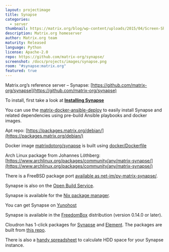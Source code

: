 ```yaml
---
layout: projectimage
title: Synapse
categories:
  - server
thumbnail: https://matrix.org/blog/wp-content/uploads/2015/04/Screen-Shot-2015-04-29-at-00.28.25-400x284.png
description: Matrix.org homeserver
author: Matrix.org team
maturity: Released
language: Python
license: Apache-2.0
repo: https://github.com/matrix-org/synapse/
screenshot: /docs/projects/images/synapse.png
room: "#synapse:matrix.org"
featured: true
---
```


Matrix.org’s reference server – Synapse: [https://github.com/matrix-org/synapse](https://github.com/matrix-org/synapse)

To install, first take a look at **[Installing Synapse](https://matrix.org/docs/guides/installing-synapse)**

You can use the [matrix-docker-ansible-deploy](https://github.com/spantaleev/matrix-docker-ansible-deploy) to easily install Synapse and related dependencies using pre-build Ansible playbooks and docker images.

Apt repo: [https://packages.matrix.org/debian/](https://packages.matrix.org/debian/)

Docker image [matrixdotorg/synapse](https://hub.docker.com/r/matrixdotorg/synapse/) is built using [docker/Dockerfile](https://github.com/matrix-org/synapse/tree/master/docker)

Arch Linux package from Johannes Löthberg: [https://www.archlinux.org/packages/community/any/matrix-synapse/](https://www.archlinux.org/packages/community/any/matrix-synapse/)

There is a FreeBSD package port [available as net-im/py-matrix-synapse/](https://www.freshports.org/net-im/py-matrix-synapse/).

Synapse is also on the [Open Build Service](https://obs.infoserver.lv/project/show/matrix-synapse).

Synapse is available for the [Nix package manager](https://github.com/NixOS/nixpkgs/blob/master/nixos/modules/services/misc/matrix-synapse.nix).

You can get Synapse on [Yunohost](https://github.com/YunoHost-Apps/synapse_ynh)

Synapse is available in the [FreedomBox](https://freedombox.org) distribution (version 0.14.0 or later).

Cloudron has 1-click packages for [Synapse](https://www.cloudron.io/store/org.matrix.synapse.html) and [Element](https://www.cloudron.io/store/im.riot.cloudronapp.html).
The packages are built from [this repo](https://git.cloudron.io/cloudron/matrix-synapse-app).

There is also a [handy spreadsheet](https://matrix.org/docs/projects/other/hdd-space-calc-for-synapse.html) to calculate HDD space for your Synapse instance.

